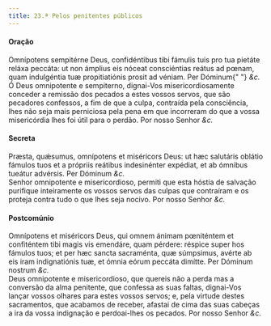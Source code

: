 ```yaml
---
title: 23.ª Pelos penitentes públicos
---
```


<h4 class="text-center">Oração</h4>
<div class="container-fluid">
  <div class="row">
    <div class="col-6 dropcaps text-justify">
      Omnípotens sempitérne Deus, confidéntibus tibi fámulis tuis pro tua
      pietáte reláxa peccáta: ut non ámplius eis nóceat consciéntias reátus ad
      pœnam, quam indulgéntia tuæ propitiatiónis prosit ad véniam. Per Dóminum{" "}
      <em>&c.</em>
    </div>
    <div class="col-6 dropcaps text-justify">
      Ó Deus omnipotente e sempiterno, dignai-Vos misericordiosamente conceder a
      remissão dos pecados a estes vossos servos, que são pecadores confessos, a
      fim de que a culpa, contraída pela consciência, lhes não seja mais
      perniciosa pela pena em que incorreram do que a vossa misericórdia lhes
      foi útil para o perdão. Por nosso Senhor <em>&c.</em>
    </div>
  </div>
</div>

<h4 class="text-center">Secreta</h4>
<div class="container-fluid">
  <div class="row">
    <div class="col-6 dropcaps text-justify">
      Præsta, quǽsumus, omnípotens et miséricors Deus: ut hæc salutáris oblátio
      fámulos tuos et a própriis reátibus indesinénter expédiat, et ab ómnibus
      tueátur advérsis. Per Dóminum <em>&c.</em>
    </div>
    <div class="col-6 dropcaps text-justify">
      Senhor omnipotente e misericordioso, permiti que esta hóstia de salvação
      purifique inteiramente os vossos servos das culpas que contraíram e os
      proteja contra tudo o que lhes seja nocivo. Por nosso Senhor <em>&c.</em>
    </div>
  </div>
</div>

<h4 class="text-center">Postcomúnio</h4>
<div class="container-fluid">
  <div class="row">
    <div class="col-6 dropcaps text-justify">
      Omnípotens et miséricors Deus, qui omnem ánimam pœniténtem et confiténtem
      tibi magis vis emendáre, quam pérdere: réspice super hos fámulos tuos; et
      per hæc sancta sacraménta, quæ súmpsimus, avérte ab eis iram indignatiónis
      tuæ, et ómnia eórum peccáta dimítte. Per Dóminum nostrum <em>&c.</em>
    </div>
    <div class="col-6 dropcaps text-justify">
      Deus omnipotente e misericordioso, que quereis não a perda mas a conversão
      da alma penitente, que confessa as suas faltas, dignai-Vos lançar vossos
      olhares para estes vossos servos; e, pela virtude destes sacramentos, que
      acabamos de receber, afastai de cima das suas cabeças a ira da vossa
      indignação e perdoai-lhes os pecados. Por nosso Senhor <em>&c.</em>
    </div>
  </div>
</div>
